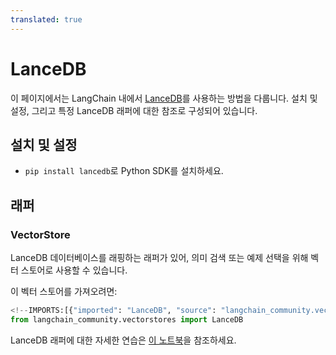 ```yaml
---
translated: true
---
```


# LanceDB

이 페이지에서는 LangChain 내에서 [LanceDB](https://github.com/lancedb/lancedb)를 사용하는 방법을 다룹니다.
설치 및 설정, 그리고 특정 LanceDB 래퍼에 대한 참조로 구성되어 있습니다.

## 설치 및 설정

- `pip install lancedb`로 Python SDK를 설치하세요.

## 래퍼

### VectorStore

LanceDB 데이터베이스를 래핑하는 래퍼가 있어, 의미 검색 또는 예제 선택을 위해 벡터 스토어로 사용할 수 있습니다.

이 벡터 스토어를 가져오려면:

```python
<!--IMPORTS:[{"imported": "LanceDB", "source": "langchain_community.vectorstores", "docs": "https://api.python.langchain.com/en/latest/vectorstores/langchain_community.vectorstores.lancedb.LanceDB.html", "title": "LanceDB"}]-->
from langchain_community.vectorstores import LanceDB
```

LanceDB 래퍼에 대한 자세한 연습은 [이 노트북](/docs/integrations/vectorstores/lancedb)을 참조하세요.
